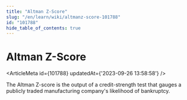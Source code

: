 ```yaml
---
title: "Altman Z-Score"
slug: "/en/learn/wiki/altmanz-score-101788"
id: "101788"
hide_table_of_contents: true
---
```



# Altman Z-Score

<ArticleMeta id={101788} updatedAt={'2023-09-26 13:58:58'} />
<div className='border-solid border-b border-t-0 my-4 border-[var(--ifm-color-gray-300)]' />

The Altman Z-score is the output of a credit-strength test that gauges a publicly traded manufacturing company's likelihood of bankruptcy.
